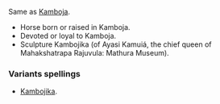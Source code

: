 Same as [[Kamboja]].

*Horse born  or  raised in Kamboja.
*Devoted or loyal to Kamboja. 
*Sculpture Kambojika  (of Ayasi Kamuiá,  the chief queen of Mahakshatrapa Rajuvula: Mathura Museum). 

===Variants spellings===

*[[Kambojika]].